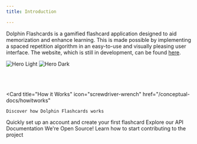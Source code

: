 ```yaml
---
title: Introduction

---
```


Dolphin Flashcards is a gamified flashcard application designed to aid memorization and enhance learning. This is made possible by implementing a spaced repetition algorithm in an easy-to-use and visually pleasing user interface. The website, which is still in development, can be found [here](http://www.dolphinflashcards.com).

<img
  className="block dark:hidden"
  src="/images/dolphinflashcards.png"
  alt="Hero Light"
/>
<img
  className="hidden dark:block"
  src="/images/dolphinflashcards.png"
  alt="Hero Dark"
/>
<br></br>



<br></br>
<CardGroup cols={2}>
  <Card
    title="How it Works"
    icon="screwdriver-wrench"
    href="/conceptual-docs/howitworks"
  >
    Discover how Dolphin Flashcards works
  </Card>
  <Card
    title="Quick Start"
    icon="fire"
    href="/conceptual-docs/quickstart"
  >
    Quickly set up an account and create your first flashcard
  </Card>
  <Card
    title="Reference Documentation"
    icon="code"
    href="/api-reference/introduction"
  >
    Explore our API Documentation
  </Card>
  <Card
    title="Contributing"
    icon="pen"
    href="/extras/contributing"
  >
    We're Open Source! Learn how to start contributing to the project
  </Card>
</CardGroup>